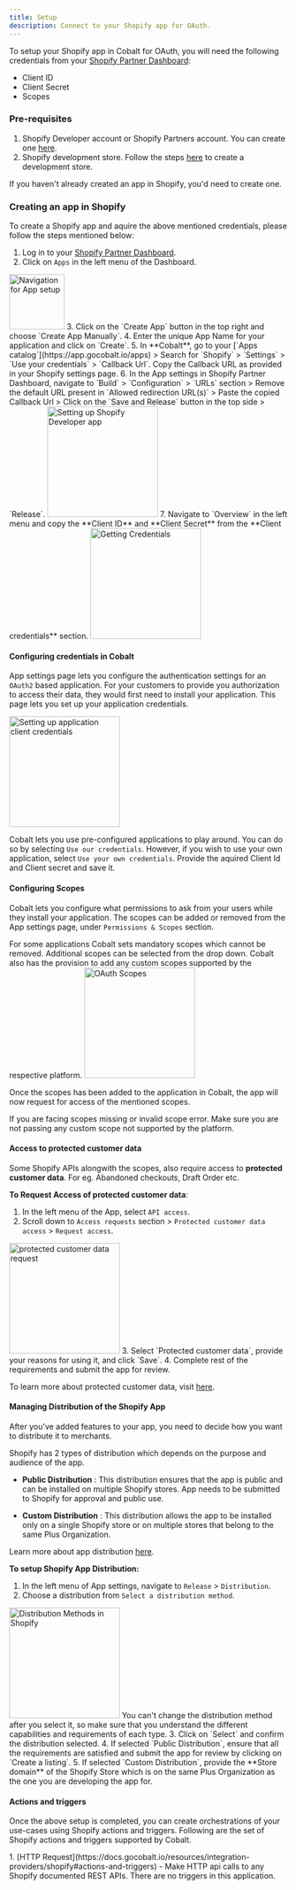 ```yaml
---
title: Setup
description: Connect to your Shopify app for OAuth.
---
```

To setup your Shopify app in Cobalt for OAuth, you will need the following credentials from your [Shopify Partner Dashboard](https://partners.shopify.com/current/resources):
- Client ID
- Client Secret
- Scopes

### Pre-requisites

1. Shopify Developer account or Shopify Partners account. You can create one [here](https://developers.shopify.com/).
2. Shopify development store. Follow the steps [here](https://help.shopify.com/en/partners/dashboard/managing-stores/development-stores#create-a-development-store-for-testing-apps-or-themes) to create a development store.

<Info>If you haven't already created an app in Shopify, you'd need to create one.</Info>

### Creating an app in Shopify

To create a Shopify app and aquire the above mentioned credentials, please follow the steps mentioned below:

1. Log in to your [Shopify Partner Dashboard](https://partners.shopify.com/current/resources).
2. Click on `Apps` in the left menu of the Dashboard.
<img height="100" src="/images/Shopify/Shopify_navigation.png" alt="Navigation for App setup"/>
3. Click on the `Create App` button in the top right and choose `Create App Manually`.
4. Enter the unique App Name for your application and click on `Create`.
5. In **Cobalt**, go to your [`Apps catalog`](https://app.gocobalt.io/apps) > Search for `Shopify` > `Settings` > `Use your credentials` > `Callback Url`. Copy the Callback URL as provided in your Shopify settings page.
6. In the App settings in Shopify Partner Dashboard, navigate to `Build` > `Configuration` > `URLs` section > Remove the default URL present in `Allowed redirection URL(s)` > Paste the copied Callback Url > Click on the `Save and Release` button in the top side > `Release`. 
<img height="200" src="/images/Shopify/Shopify_config.png" alt="Setting up Shopify Developer app"/>
7. Navigate to `Overview` in the left menu and copy the **Client ID** and **Client Secret** from the **Client credentials** section.
<img height="200" src="/images/Shopify/Shopify_credentials.png" alt="Getting Credentials"/>

#### Configuring credentials in Cobalt
App settings page lets you configure the authentication settings for an `OAuth2` based application. For your customers to provide you authorization to access their data,
they would first need to install your application. This page lets you set up your application credentials.

<img height="200" src="/images/Shopify/Shopify_cobalt.png" alt="Setting up application client credentials"/>

Cobalt lets you use pre-configured applications to play around. You can do so by selecting `Use our credentials`. However, if you wish to use your own application,
select `Use your own credentials`. Provide the aquired Client Id and Client secret and save it.

#### Configuring Scopes
Cobalt lets you configure what permissions to ask from your users while they install your application. The scopes can be added or removed from the App settings page, under `Permissions & Scopes`
section.

For some applications Cobalt sets mandatory scopes which cannot be removed. Additional scopes can be selected from the drop down. Cobalt also has the provision to add any 
custom scopes supported by the respective platform.
<img height="200" src="/images/Shopify/Shopify_scopes.png" alt="OAuth Scopes"/>

Once the scopes has been added to the application in Cobalt, the app will now request for access of the mentioned scopes.

<Warning>
If you are facing scopes missing or invalid scope error. Make sure you are not passing any custom scope not supported by the platform.
</Warning>

#### Access to protected customer data
Some Shopify APIs alongwith the scopes, also require access to **protected customer data**. For eg. Abandoned checkouts, Draft Order etc.

**To Request Access of protected customer data**:

1. In the left menu of the App, select `API access`.
2. Scroll down to `Access requests` section > `Protected customer data access` > `Request access`.
<img height="200" src="/images/Shopify/Shopify_protected.png" alt="protected customer data request"/>
3. Select `Protected customer data`, provide your reasons for using it, and click `Save`.
4. Complete rest of the requirements and submit the app for review.

<Info>To learn more about protected customer data, visit [here](https://shopify.dev/docs/apps/store/data-protection/protected-customer-data).</Info>

#### Managing Distribution of the Shopify App
After you've added features to your app, you need to decide how you want to distribute it to merchants.

Shopify has 2 types of distribution which depends on the purpose and audience of the app.
- **Public Distribution** :
  This distribution ensures that the app is public and can be installed on multiple Shopify stores. App needs to be submitted to Shopify for approval and public use.

- **Custom Distribution** :
  This distribution allows the app to be installed only on a single Shopify store or on multiple stores that belong to the same Plus Organization.

Learn more about app distribution [here](https://shopify.dev/docs/apps/distribution).

**To setup Shopify App Distribution:**

1. In the left menu of App settings, navigate to `Release` > `Distribution`.
2. Choose a distribution from `Select a distribution method`.
<img height="200" src="/images/Shopify/Shopify_distribution.png" alt="Distribution Methods in Shopify"/>
<Warning>
You can't change the distribution method after you select it, so make sure that you understand the different capabilities and requirements of each type.
</Warning>
3. Click on `Select` and confirm the distribution selected.
4. If selected `Public Distribution`, ensure that all the requirements are satisfied and submit the app for review by clicking on `Create a listing`.
5. If selected `Custom Distribution`, provide the **Store domain** of the Shopify Store which is on the same Plus Organization as the one you are developing the app for.



#### Actions and triggers
Once the above setup is completed, you can create orchestrations of your use-cases using Shopify actions and triggers. Following are the set of Shopify actions and triggers
supported by Cobalt.

<Tabs>
  <Tab title="Actions">
     1. [HTTP Request](https://docs.gocobalt.io/resources/integration-providers/shopify#actions-and-triggers) - Make HTTP api calls to any Shopify documented REST APIs.

  </Tab>
  <Tab title="Triggers">
         There are no triggers in this application.
  </Tab>
</Tabs>